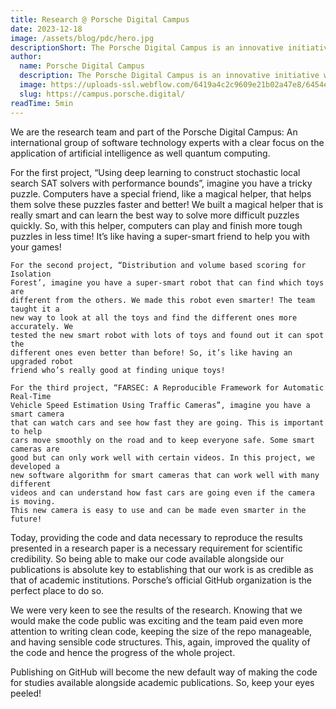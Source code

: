 ```yaml
---
title: Research @ Porsche Digital Campus
date: 2023-12-18
image: /assets/blog/pdc/hero.jpg
descriptionShort: The Porsche Digital Campus is an innovative initiative with the goal of bringing together research and real-world application in the fields of AI, machine learning, and data science.
author:
  name: Porsche Digital Campus
  description: The Porsche Digital Campus is an innovative initiative with the goal of bringing together research and real-world application in the fields of AI, machine learning, and data science.
  image: https://uploads-ssl.webflow.com/6419a4c2c9609e21b02a47e8/6454e539d4ea54c08e42aedb_Frame%2010683.png
  slug: https://campus.porsche.digital/
readTime: 5min
---
```


<ImageText imageSrc="/assets/blog/pdc/1.jpg" imageAlt="Porsche Digital Campus" theme="light"
    title="Tell us a little more about yourself, your role at Porsche Digital and what topics drive you. ">
    We are the research team and part of the Porsche Digital Campus: An
    international group of software technology experts with a clear focus on the
    application of artificial intelligence as well quantum computing. 
</ImageText>

<ImageText imageSrc="/assets/blog/pdc/1.png" imageAlt="Porsche Digital Campus" theme="light" left
    title="Porsche Digital has published several research projects in the field of artificial intelligence on GitHub. How would you explain these projects to a five-year-old? What problem do these projects solve for Porsche?">
    For the first project, “Using deep learning to construct stochastic local
    search SAT solvers with performance bounds”, imagine you have a tricky
    puzzle. Computers have a special friend, like a magical helper, that helps
    them solve these puzzles faster and better! We built a magical helper that
    is really smart and can learn the best way to solve more difficult puzzles
    quickly. So, with this helper, computers can play and finish more tough
    puzzles in less time! It’s like having a super-smart friend to help you with
    your games!  

    For the second project, “Distribution and volume based scoring for Isolation
    Forest’, imagine you have a super-smart robot that can find which toys are
    different from the others. We made this robot even smarter! The team taught it a
    new way to look at all the toys and find the different ones more accurately. We
    tested the new smart robot with lots of toys and found out it can spot the
    different ones even better than before! So, it’s like having an upgraded robot
    friend who’s really good at finding unique toys! 
 
    For the third project, “FARSEC: A Reproducible Framework for Automatic Real-Time
    Vehicle Speed Estimation Using Traffic Cameras”, imagine you have a smart camera
    that can watch cars and see how fast they are going. This is important to help
    cars move smoothly on the road and to keep everyone safe. Some smart cameras are
    good but can only work well with certain videos. In this project, we developed a
    new software algorithm for smart cameras that can work well with many different
    videos and can understand how fast cars are going even if the camera is moving.
    This new camera is easy to use and can be made even smarter in the future!
</ImageText>

<ImageText imageSrc="/assets/blog/pdc/2.png" imageAlt="Porsche Digital Campus" theme="light"
    title="By publishing AI research projects as open-source projects, you’ve made a big step ahead in our FOSS movement. What was your initial motivation to take this path? Can you tell us why you’ve chosen to release your project on GitHub?">
    Today, providing the code and data necessary to reproduce the results
    presented in a research paper is a necessary requirement for scientific
    credibility. So being able to make our code available alongside our
    publications is absolute key to establishing that our work is as credible as
    that of academic institutions. Porsche’s official GitHub organization is the
    perfect place to do so.
</ImageText>

<ImageText imageSrc="/assets/blog/pdc/3.png" imageAlt="Porsche Digital Campus" theme="light" left
    title="What did you learn along the way? What were the benefits of this strategy for you, your team and Porsche Digital?">
    We were very keen to see the results of the research. Knowing that we would
    make the code public was exciting and the team paid even more attention to
    writing clean code, keeping the size of the repo manageable, and having
    sensible code structures. This, again, improved the quality of the code and
    hence the progress of the whole project.
</ImageText>

<ImageText imageSrc="/assets/blog/pdc/4.png" imageAlt="Porsche Digital Campus" theme="light"
    title="With a glimpse into the future: What are your further plans regarding FOSS Contributions? Who would you like to see next joining our FOSS Contributor community?">
    Publishing on GitHub will become the new default way of making the code for
    studies available alongside academic publications. So, keep your eyes
    peeled!
</ImageText>
